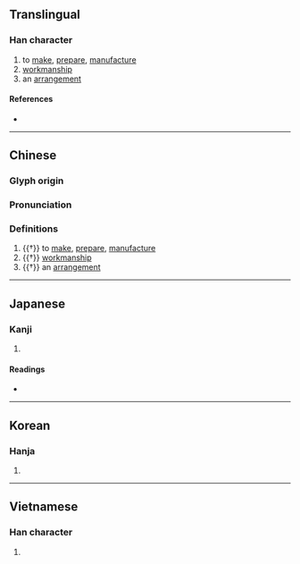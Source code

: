 {{character info/new}}
==Translingual==

===Han character===
{{Han char|rn=64|rad=手|as=06|sn=9|four=54047|canj=QKLD|ids=⿰扌存}}

# to [[make]], [[prepare]], [[manufacture]]
# [[workmanship]]
# an [[arrangement]]

====References====
* {{Han ref|kx=0428.110|dkj=12001|dj=0777.050|hdz=31868.010|uh=62F5|ud=25333|bh=CED7|bd=52951}}

----
==Chinese==
{{zh-forms}}

===Glyph origin===
{{Han etym}}

===Pronunciation===
{{zh-pron
|m=cún,zùn
|c=cyun4
|mc=y
|oc=y
|cat=v
}}

===Definitions===
{{zh-hanzi}}

# {{†}} to [[make]], [[prepare]], [[manufacture]]
# {{†}} [[workmanship]]
# {{†}} an [[arrangement]]


----

==Japanese==

===Kanji===
{{ja-kanji|grade=|rs=手06}}

# {{rfdef|ja|sort=手06}}

====Readings====
* {{ja-readings|on=[[そん]] (son)|kun=[[こしらえる]] (koshiraeru)}}

----

==Korean==

===Hanja===
{{ko-hanja|hangeul=존|eumhun=|rv=jon|mr=chon|y=con}}

# {{rfdef|ko|sort=手06}}

----

==Vietnamese==

===Han character===
{{vi-hantu|dồn|rs=手06}}

# {{rfdef|vi|sort=手06}}